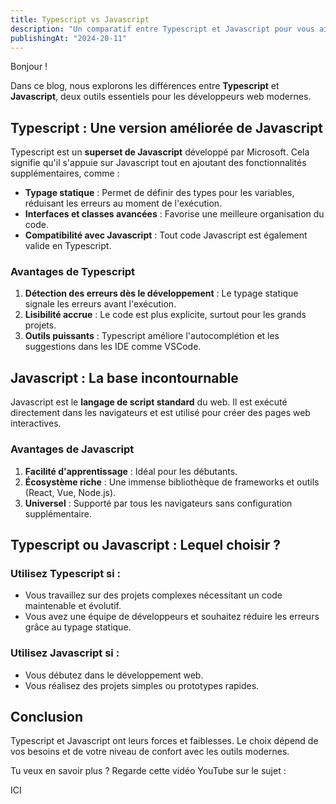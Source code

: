 ```yaml
---
title: Typescript vs Javascript
description: "Un comparatif entre Typescript et Javascript pour vous aider à choisir celui qui convient à vos projets."
publishingAt: "2024-20-11"
---
```


Bonjour !

Dans ce blog, nous explorons les différences entre **Typescript** et **Javascript**, deux outils essentiels pour les développeurs web modernes.

## Typescript : Une version améliorée de Javascript

Typescript est un **superset de Javascript** développé par Microsoft. Cela signifie qu'il s'appuie sur Javascript tout en ajoutant des fonctionnalités supplémentaires, comme :

- **Typage statique** : Permet de définir des types pour les variables, réduisant les erreurs au moment de l'exécution.
- **Interfaces et classes avancées** : Favorise une meilleure organisation du code.
- **Compatibilité avec Javascript** : Tout code Javascript est également valide en Typescript.

### Avantages de Typescript
1. **Détection des erreurs dès le développement** : Le typage statique signale les erreurs avant l'exécution.
2. **Lisibilité accrue** : Le code est plus explicite, surtout pour les grands projets.
3. **Outils puissants** : Typescript améliore l'autocomplétion et les suggestions dans les IDE comme VSCode.

## Javascript : La base incontournable

Javascript est le **langage de script standard** du web. Il est exécuté directement dans les navigateurs et est utilisé pour créer des pages web interactives. 

### Avantages de Javascript
1. **Facilité d'apprentissage** : Idéal pour les débutants.
2. **Écosystème riche** : Une immense bibliothèque de frameworks et outils (React, Vue, Node.js).
3. **Universel** : Supporté par tous les navigateurs sans configuration supplémentaire.

## Typescript ou Javascript : Lequel choisir ?

### Utilisez **Typescript** si :
- Vous travaillez sur des projets complexes nécessitant un code maintenable et évolutif.
- Vous avez une équipe de développeurs et souhaitez réduire les erreurs grâce au typage statique.

### Utilisez **Javascript** si :
- Vous débutez dans le développement web.
- Vous réalisez des projets simples ou prototypes rapides.

## Conclusion

Typescript et Javascript ont leurs forces et faiblesses. Le choix dépend de vos besoins et de votre niveau de confort avec les outils modernes.

Tu veux en savoir plus ? Regarde cette vidéo YouTube sur le sujet :

ICI
